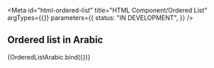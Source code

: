 <!-- @license CC0-1.0 -->


<Meta
  id="html-ordered-list"
  title="HTML Component/Ordered List"
  argTypes={{}}
  parameters={{
    status: "IN DEVELOPMENT",
  }}
/>

## Ordered list in Arabic

<Canvas>
  <Story name="right-to-left">{OrderedListArabic.bind({})}</Story>
</Canvas>

